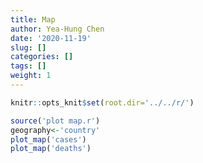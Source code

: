 ```yaml
---
title: Map
author: Yea-Hung Chen
date: '2020-11-19'
slug: []
categories: []
tags: []
weight: 1
---
```


```r
knitr::opts_knit$set(root.dir='../../r/')
```

```r
source('plot map.r')
geography<-'country'
plot_map('cases')
plot_map('deaths')
```